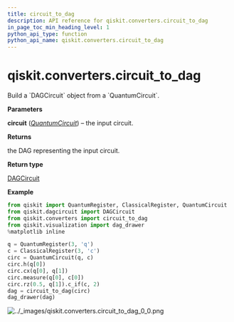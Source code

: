 ```yaml
---
title: circuit_to_dag
description: API reference for qiskit.converters.circuit_to_dag
in_page_toc_min_heading_level: 1
python_api_type: function
python_api_name: qiskit.converters.circuit_to_dag
---
```


# qiskit.converters.circuit\_to\_dag

<Function id="qiskit.converters.circuit_to_dag" github="https://github.com/qiskit/qiskit/tree/stable/0.20/qiskit/converters/circuit_to_dag.py" signature="circuit_to_dag(circuit)">
  Build a `DAGCircuit` object from a `QuantumCircuit`.

  **Parameters**

  **circuit** ([*QuantumCircuit*](qiskit.circuit.QuantumCircuit "qiskit.circuit.QuantumCircuit")) – the input circuit.

  **Returns**

  the DAG representing the input circuit.

  **Return type**

  [DAGCircuit](qiskit.dagcircuit.DAGCircuit "qiskit.dagcircuit.DAGCircuit")

  **Example**

  ```python
  from qiskit import QuantumRegister, ClassicalRegister, QuantumCircuit
  from qiskit.dagcircuit import DAGCircuit
  from qiskit.converters import circuit_to_dag
  from qiskit.visualization import dag_drawer
  %matplotlib inline

  q = QuantumRegister(3, 'q')
  c = ClassicalRegister(3, 'c')
  circ = QuantumCircuit(q, c)
  circ.h(q[0])
  circ.cx(q[0], q[1])
  circ.measure(q[0], c[0])
  circ.rz(0.5, q[1]).c_if(c, 2)
  dag = circuit_to_dag(circ)
  dag_drawer(dag)
  ```

  ![../\_images/qiskit.converters.circuit\_to\_dag\_0\_0.png](/images/api/qiskit/0.35/qiskit.converters.circuit_to_dag_0_0.png)
</Function>

